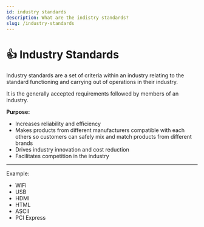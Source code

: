 ```yaml
---
id: industry standards
description: What are the indistry standards?
slug: /industry-standards
---
```


# 👍 Industry Standards


Industry standards are a set of criteria within an industry relating to the standard functioning and carrying out of operations in their industry. 

It is the generally accepted requirements followed by members of an industry. 

**Purpose:**

- Increases reliability and efficiency
- Makes products from different manufacturers compatible with each others so customers can safely mix and match products from different brands
- Drives industry innovation and cost reduction
- Facilitates competition in the industry

---

Example:

- WiFi
- USB
- HDMI
- HTML
- ASCII
- PCI Express